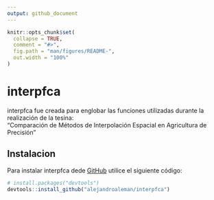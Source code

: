 ```yaml
---
output: github_document
---
```


<!-- README.md is generated from README.Rmd. Please edit that file -->

```r
knitr::opts_chunk$set(
  collapse = TRUE,
  comment = "#>",
  fig.path = "man/figures/README-",
  out.width = "100%"
)
```

# interpfca

<!-- badges: start -->
<!-- badges: end -->

interpfca fue creada para englobar las funciones utilizadas durante la realización de la tesina:\
"Comparación de Métodos de Interpolación Espacial en Agricultura de Precisión"

## Instalacion

Para instalar interpfca dede [GitHub](https://github.com/) utilice el siguiente código:

``` r
# install.packages("devtools")
devtools::install_github("alejandroaleman/interpfca")
```
